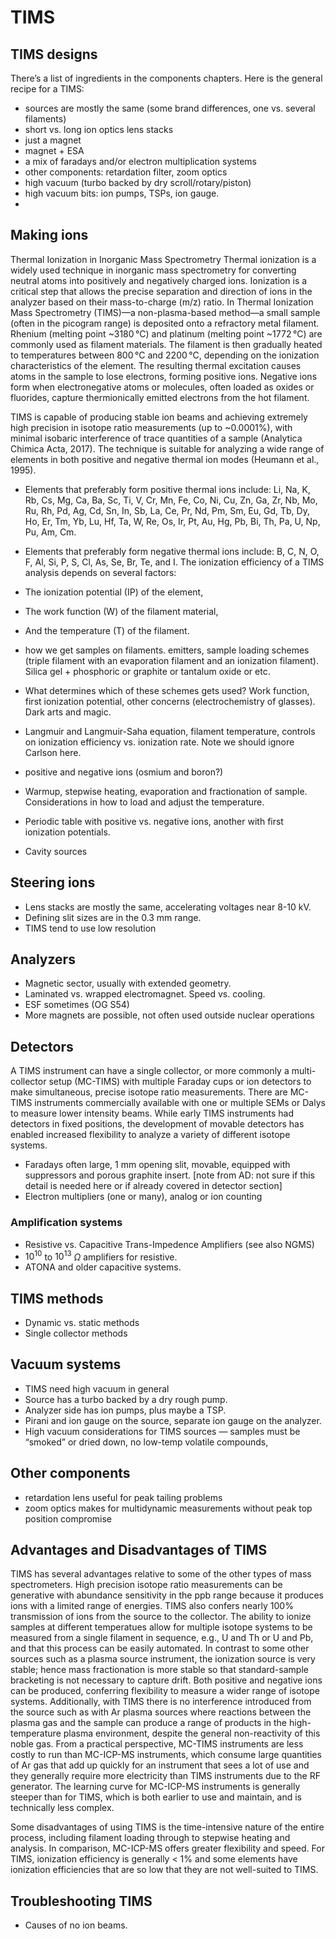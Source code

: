 # TIMS {#sec-TIMS}

## TIMS designs {#sec-TIMS-designs}

There's a list of ingredients in the components chapters. Here is the general recipe for a TIMS:

- sources are mostly the same (some brand differences, one vs. several filaments)
- short vs. long ion optics lens stacks
- just a magnet
- magnet + ESA
- a mix of faradays and/or electron multiplication systems
- other components: retardation filter, zoom optics
- high vacuum (turbo backed by dry scroll/rotary/piston)
- high vacuum bits: ion pumps, TSPs, ion gauge.
- 

## Making ions {#sec-TIMS-making-ions}

Thermal Ionization in Inorganic Mass Spectrometry
Thermal ionization is a widely used technique in inorganic mass spectrometry for converting neutral atoms into positively and negatively charged ions. Ionization is a critical step that allows the precise separation and direction of ions in the analyzer based on their mass-to-charge (m/z) ratio. In Thermal Ionization Mass Spectrometry (TIMS)—a non-plasma-based method—a small sample (often in the picogram range) is deposited onto a refractory metal filament. Rhenium (melting point ~3180 °C) and platinum (melting point ~1772 °C) are commonly used as filament materials. The filament is then gradually heated to temperatures between 800 °C and 2200 °C, depending on the ionization characteristics of the element. The resulting thermal excitation causes atoms in the sample to lose electrons, forming positive ions. Negative ions form when electronegative atoms or molecules, often loaded as oxides or fluorides, capture thermionically emitted electrons from the hot filament.

TIMS is capable of producing stable ion beams and achieving extremely high precision in isotope ratio measurements (up to ~0.0001%), with minimal isobaric interference of trace quantities of a sample (Analytica Chimica Acta, 2017).
The technique is suitable for analyzing a wide range of elements in both positive and negative thermal ion modes (Heumann et al., 1995).

- Elements that preferably form positive thermal ions include:
Li, Na, K, Rb, Cs, Mg, Ca, Ba, Sc, Ti, V, Cr, Mn, Fe, Co, Ni, Cu, Zn, Ga, Zr, Nb, Mo, Ru, Rh, Pd, Ag, Cd, Sn, In, Sb, La, Ce, Pr, Nd, Pm, Sm, Eu, Gd, Tb, Dy, Ho, Er, Tm, Yb, Lu, Hf, Ta, W, Re, Os, Ir, Pt, Au, Hg, Pb, Bi, Th, Pa, U, Np, Pu, Am, Cm.
- Elements that preferably form negative thermal ions include:
B, C, N, O, F, Al, Si, P, S, Cl, As, Se, Br, Te, and I.
The ionization efficiency of a TIMS analysis depends on several factors:
- The ionization potential (IP) of the element,
- The work function (W) of the filament material,
- And the temperature (T) of the filament.


- how we get samples on filaments. emitters, sample loading schemes (triple filament with an evaporation filament and an ionization filament). Silica gel + phosphoric or graphite or tantalum oxide or etc. 
- What determines which of these schemes gets used? Work function, first ionization potential, other concerns (electrochemistry of glasses). Dark arts and magic.
- Langmuir and Langmuir-Saha equation, filament temperature, controls on ionization efficiency vs. ionization rate. Note we should ignore Carlson here.
- positive and negative ions (osmium and boron?)
- Warmup, stepwise heating, evaporation and fractionation of sample. Considerations in how to load and adjust the temperature.
- Periodic table with positive vs. negative ions, another with first ionization potentials. 
- Cavity sources

## Steering ions {#sec-TIMS-source-ion-optics}

- Lens stacks are mostly the same, accelerating voltages near 8-10 kV. 
- Defining slit sizes are in the 0.3 mm range.
- TIMS tend to use low resolution

## Analyzers {#sec-TIMS-analyzers}

- Magnetic sector, usually with extended geometry. 
- Laminated vs. wrapped electromagnet. Speed vs. cooling.
- ESF sometimes (OG S54)
- More magnets are possible, not often used outside nuclear operations

## Detectors {#sec-TIMS-detectors}

A TIMS instrument can have a single collector, or more commonly a multi-collector setup (MC-TIMS) with multiple Faraday cups or ion detectors to make simultaneous, precise isotope ratio measurements. There are MC-TIMS instruments commercially available with one or multiple SEMs or Dalys to measure lower intensity beams. While early TIMS instruments had detectors in fixed positions, the development of movable detectors has enabled increased flexibility to analyze a variety of different isotope systems. 

- Faradays often large, 1 mm opening slit, movable, equipped with suppressors and porous graphite insert. [note from AD: not sure if this detail is needed here or if already covered in detector section]
- Electron multipliers (one or many), analog or ion counting


### Amplification systems {#sec-TIMS-amplifiers}

- Resistive vs. Capacitive Trans-Impedence Amplifiers (see also NGMS)
- $10^{10}$ to $10^{13}$ $\Omega$ amplifiers for resistive.
- ATONA and older capacitive systems.

## TIMS methods {#sec-TIMS-methods}

- Dynamic vs. static methods
- Single collector methods

## Vacuum systems {#sec-TIMS-vacuum-systems}

- TIMS need high vacuum in general
- Source has a turbo backed by a dry rough pump.
- Analyzer side has ion pumps, plus maybe a TSP.
- Pirani and ion gauge on the source, separate ion gauge on the analyzer.
- High vacuum considerations for TIMS sources --- samples must be "smoked" or dried down, no low-temp volatile compounds, 

## Other components {#sec-TIMS-other-components}

- retardation lens useful for peak tailing problems
- zoom optics makes for multidynamic measurements without peak top position compromise

## Advantages and Disadvantages of TIMS {#sec-TIMS-Adv-Disadv}

TIMS has several advantages relative to some of the other types of mass spectrometers.  High precision isotope ratio measurements can be generative with abundance sensitivity in the ppb range because it produces ions with a limited range of energies. TIMS also confers nearly 100% transmission of ions from the source to the collector. The ability to ionize samples at different temperatues allow for multiple isotope systems to be measured from a single filament in sequence, e.g., U and Th or U and Pb, and that this process can be easily automated. In contrast to some other sources such as a plasma source instrument, the ionization source is very stable; hence mass fractionation is more stable so that standard-sample bracketing is not necessary to capture drift. Both positive and negative ions can be produced, conferring flexibility to measure a wider range of isotope systems. Additionally, with TIMS there is no interference introduced from the source such as with Ar plasma sources where reactions between the plasma gas and the sample can produce a range of products in the high-temperature plasma environment, despite the general non-reactivity of this noble gas.  From a practical perspective, MC-TIMS instruments are less costly to run than MC-ICP-MS instruments, which consume large quantities of Ar gas that add up quickly for an instrument that sees a lot of use and they generally require more electricity than TIMS instruments due to the RF generator. The learning curve for MC-ICP-MS instruments is generally steeper than for TIMS, which is both earlier to use and maintain, and is technically less complex.

Some disadvantages of using TIMS is the time-intensive nature of the entire process, including filament loading through to stepwise heating and analysis. In comparison, MC-ICP-MS offers greater flexibility and speed. For TIMS, ionization efficiency is generally < 1% and some elements have ionization efficiencies that are so low that they are not well-suited to TIMS.


## Troubleshooting TIMS 

- Causes of no ion beams.